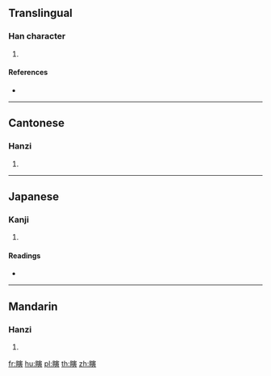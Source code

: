 {{character info/new}}
==Translingual==

===Han character===
{{Han char|rn=109|rad=目|as=11|sn=16|four=60086|canj=BUJMC,XBUJM}}

# {{defn|Han|sort=目11}}

====References====
* {{Han ref|kx=0815.420|dkj=23640|dj=1228.370|hdz=42511.160|uh=779A|ud=30618|bh=EA76|bd=60022}}

----

==Cantonese==

===Hanzi===
{{yue-hanzi|jyut=|y=seun6}}

# {{defn|lang=yue|sort=目11}}

----

==Japanese==

===Kanji===
{{ja-kanji|grade=|rs=目11}}

# {{defn|lang=ja|sort=目11}}

====Readings====
* {{ja-readings|on=[[しゅん]] (shun)|kun=[[またたく]] (matataku)|nanori=}}

----

==Mandarin==

===Hanzi===
{{cmn-hanzi|pin=[[shùn]] ([[shun4]])|wg=shun<sup>4</sup>}}

# {{defn|lang=cmn|sort=目11}}

[[fr:瞚]]
[[hu:瞚]]
[[pl:瞚]]
[[th:瞚]]
[[zh:瞚]]
